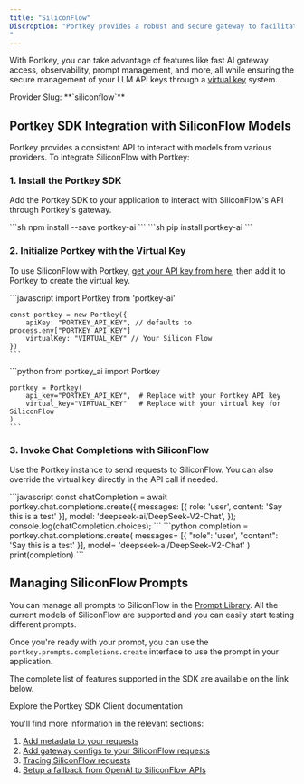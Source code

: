 ```yaml
---
title: "SiliconFlow"
Discroption: "Portkey provides a robust and secure gateway to facilitate the integration of various Large Language Models (LLMs) into your applications, including [SiliconFlow](https://siliconflow.cn/).
"
---
```


With Portkey, you can take advantage of features like fast AI gateway access, observability, prompt management, and more, all while ensuring the secure management of your LLM API keys through a [virtual key](/docs/product/ai-gateway/virtual-keys) system.

<Note>
Provider Slug: **`siliconflow`**
</Note>

## Portkey SDK Integration with SiliconFlow Models

Portkey provides a consistent API to interact with models from various providers. To integrate SiliconFlow with Portkey:

### 1. Install the Portkey SDK

Add the Portkey SDK to your application to interact with SiliconFlow's API through Portkey's gateway.

<Tabs>
  <Tab title="NodeJS">
    ```sh
    npm install --save portkey-ai
    ```
  </Tab>
  <Tab title="Python">
    ```sh
    pip install portkey-ai
    ```
  </Tab>
</Tabs>

### 2. Initialize Portkey with the Virtual Key

To use SiliconFlow with Portkey, [get your API key from here](https://siliconflow.cn/), then add it to Portkey to create the virtual key.

<Tabs>
  <Tab title="NodeJS SDK">
    ```javascript
    import Portkey from 'portkey-ai'

    const portkey = new Portkey({
        apiKey: "PORTKEY_API_KEY", // defaults to process.env["PORTKEY_API_KEY"]
        virtualKey: "VIRTUAL_KEY" // Your Silicon Flow
    })
    ```
  </Tab>
  <Tab title="Python SDK">
    ```python
    from portkey_ai import Portkey

    portkey = Portkey(
        api_key="PORTKEY_API_KEY",  # Replace with your Portkey API key
        virtual_key="VIRTUAL_KEY"   # Replace with your virtual key for SiliconFlow
    )
    ```
  </Tab>
</Tabs>

### 3. Invoke Chat Completions with SiliconFlow

Use the Portkey instance to send requests to SiliconFlow. You can also override the virtual key directly in the API call if needed.

<Tabs>
  <Tab title="NodeJS SDK">
    ```javascript
    const chatCompletion = await portkey.chat.completions.create({
        messages: [{ role: 'user', content: 'Say this is a test' }],
        model: 'deepseek-ai/DeepSeek-V2-Chat',
    });
    console.log(chatCompletion.choices);
    ```
  </Tab>
  <Tab title="Python SDK">
    ```python
    completion = portkey.chat.completions.create(
        messages= [{ "role": 'user', "content": 'Say this is a test' }],
        model= 'deepseek-ai/DeepSeek-V2-Chat'
    )
    print(completion)
    ```
  </Tab>
</Tabs>

## Managing SiliconFlow Prompts

You can manage all prompts to SiliconFlow in the [Prompt Library](/docs/product/prompt-library). All the current models of SiliconFlow are supported and you can easily start testing different prompts.

Once you're ready with your prompt, you can use the `portkey.prompts.completions.create` interface to use the prompt in your application.

The complete list of features supported in the SDK are available on the link below.

<Card title="SDK Reference" icon="code" href="/api-reference/portkey-sdk-client">
  Explore the Portkey SDK Client documentation
</Card>

You'll find more information in the relevant sections:

1. [Add metadata to your requests](/docs/product/observability/metadata)
2. [Add gateway configs to your SiliconFlow requests](/docs/product/ai-gateway/configs)
3. [Tracing SiliconFlow requests](/docs/product/observability/traces)
4. [Setup a fallback from OpenAI to SiliconFlow APIs](/docs/product/ai-gateway/fallbacks)
